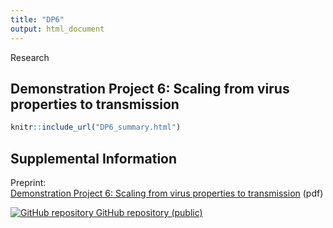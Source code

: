 ```yaml
---
title: "DP6"
output: html_document
---
```

::: {#contributors .jumbotron .jumbotron-fluid .homepagebanner}
::: container
Research
:::
:::

## Demonstration Project 6: Scaling from virus properties to transmission

<!---</div>
```r
knitr::opts_chunk$set(echo = TRUE)
```


Avian species have been implicated in outbreaks of influenza A viruses in previous human pandemics, with severe consequences for public health and the global economy. Currently, experts are unable to determine which influenza viruses have pandemic potential and need to be closely monitored. Subtypes that kill poultry and infect humans are considered a pandemic threat. This project will develop models that integrate knowledge from virology and immunology to address knowledge gaps regarding viral vulnerability and inform virus pandemic potential. Initial models will focus on the H7 subtype, extracting information regarding virus replication to develop models capable of reliably capturing the infection dynamics across the transmission cycle in birds. Models developed in Phase II  will integrate data on host-virus biology across scales with the aim of generating early warning systems. This project will also better target surveillance of highest risk avian systems (DP1), and better tailor risk communications to at-risk human communities (DP4-6). 
--->
```r
knitr::include_url("DP6_summary.html")
```
<script>iFrameResize({ log: false }, '#DP6')</script>

## Supplemental Information

<div class="container-frames">

<p>Preprint:<br>
  <a href="https://github.com/CEIDatUGA/covid-university-reopening/raw/master/manuscript.pdf" target="_blank">
  Demonstration Project 6: Scaling from virus properties to transmission</a> (pdf)
</p>

<p>
  <a href="https://github.com/CEIDatUGA/covid-university-reopening" target="_blank">
    <img src="images/GitHub-Mark-64px.png" id="github-icon" alt="GitHub repository"/>
    GitHub repository (public)
  </a>
</p>

</div>
